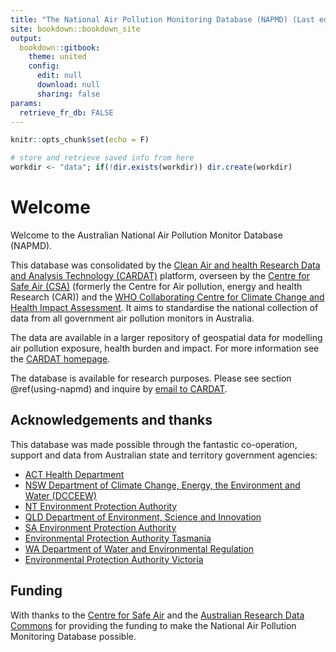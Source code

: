 ```yaml
--- 
title: "The National Air Pollution Monitoring Database (NAPMD) (Last edited on `r Sys.Date()`)"
site: bookdown::bookdown_site
output: 
  bookdown::gitbook:
    theme: united
    config:
      edit: null
      download: null
      sharing: false
params: 
  retrieve_fr_db: FALSE
---
```


```r
knitr::opts_chunk$set(echo = F)

# store and retrieve saved info from here
workdir <- "data"; if(!dir.exists(workdir)) dir.create(workdir)

```

# Welcome

Welcome to the Australian National Air Pollution Monitor Database (NAPMD). 

This database was consolidated by the [Clean Air and health Research Data and Analysis Technology (CARDAT)][cardat-home] platform, overseen by the [Centre for Safe Air (CSA)][centre-air-home] (formerly the Centre for Air pollution, energy and health Research (CAR)) and the [WHO Collaborating Centre for Climate Change and Health Impact Assessment][whocc-cchia-home]. It aims to standardise the national collection of data from all government air pollution monitors in Australia.

The data are available in a larger repository of geospatial data for modelling air pollution exposure, health burden and impact. For more information see the [CARDAT homepage][cardat-home].

The database is available for research purposes. Please see section \@ref(using-napmd) and inquire by [email to CARDAT][cardat-email].

## Acknowledgements and thanks {#acknowledgements}

This database was made possible through the fantastic co-operation, support and data from Australian state and territory government agencies:

 - [ACT Health Department](https://health.act.gov.au/)
 - [NSW Department of Climate Change, Energy, the Environment and Water (DCCEEW)](https://www.dcceew.gov.au/)
 - [NT Environment Protection Authority](https://ntepa.nt.gov.au/)
 - [QLD Department of Environment, Science and Innovation](https://www.desi.qld.gov.au/)
 - [SA Environment Protection Authority](https://www.epa.sa.gov.au/)
 - [Environmental Protection Authority Tasmania](https://epa.tas.gov.au/epa)
 - [WA Department of Water and Environmental Regulation](https://www.wa.gov.au/organisation/department-of-water-and-environmental-regulation)
 - [Environmental Protection Authority Victoria](https://www.epa.vic.gov.au)
 
  
## Funding {#funding}

With thanks to the [Centre for Safe Air][centre-air-home] and the [Australian Research Data Commons][ardc-home] for providing the funding to make the National Air Pollution Monitoring Database possible.

<!-- Key organisations -->
[cardat-home]: http://cardat.github.io/
[cardat-email]: mailto:car.data@sydney.edu.au
[centre-air-home]: https://safeair.org.au/
[whocc-cchia-home]: https://research.curtin.edu.au/whocc-cchia/
[ardc-home]: https://ardc.edu.au/
[natag-home]: https://www.dcceew.gov.au/environment/protection/air-quality/national-clean-air-agreement/national-air-technical-advisory-group

<!-- Repositories -->
[cardatdbtools-repo]: https://github.com/cardat/cardatdbtools
[napmdtools-repo]: https://github.com/cardat/napmdtools

<!-- Contacts -->
[tas-contact]: mailto:air@epa.tas.gov.au

<!-- Licences -->
[cc-by-4.0-int]: https://creativecommons.org/licenses/by/4.0/